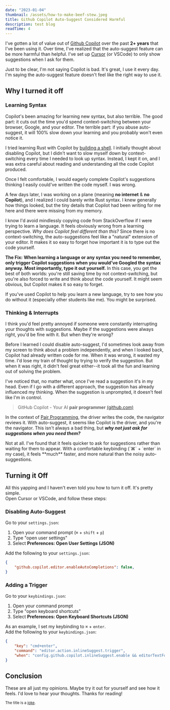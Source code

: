 ```yaml
---
date: "2023-01-04"
thumbnail: /assets/how-to-make-beef-stew.jpeg
title: Github Copilot Auto-Suggest Considered Harmful
description: test blog
readTime: 4
---
```


I've gotten a lot of value out of [Github Copilot](https://github.com/features/copilot) over the past **2+ years** that I've been using it. Over time, I've realized that the auto-suggest feature can be more harmful than helpful. I've set up [Cursor](https://cursor.sh/) (or VSCode) to only show suggestions when I ask for them.

Just to be clear, I'm not saying Copilot is bad. It's great, I use it every day. I'm saying the auto-suggest feature doesn't feel like the right way to use it.

## Why I turned it off

### Learning Syntax
Copilot's been amazing for learning new syntax, but also terrible.
The good part: it cuts out the time you'd spend context-switching between your browser, Google, and your editor. The terrible part: if you abuse auto-suggest, it will 100% slow down your learning and you probably won't even notice it.

I tried learning Rust with Copilot by [building a shell](https://github.com/rashadphil/rush). I initially thought about disabling Copilot, but I didn't want to slow myself down by context-switching every time I needed to look up syntax. Instead, I kept it on, and I was extra careful about reading and understanding all the code Copilot produced.

Once I felt comfortable, I would eagerly complete Copilot's suggestions thinking I easily could've written the code myself. I was wrong.

A few days later, I was working on a plane (meaning **no internet** & **no Copilot**), and I realized I could barely write Rust syntax. I knew generally how things looked, but the tiny details that Copilot had been writing for me here and there were missing from my memory.

I know I'd avoid mindlessly copying code from StackOverflow if I were trying to learn a language. It feels obviously wrong from a learning perspective. *Why does Copilot feel different than this?* Since there is no context-switching, the auto-suggestions feel like a "natural" extension of your editor. It makes it so easy to forget how important it is to type out the code yourself.

**The Fix:** **When learning a language or any syntax you need to remember, only trigger Copilot suggestions when you would've Googled the syntax anyway. Most importantly, type it out yourself.** In this case, you get the best of both worlds: you're still saving time by not context-switching, but you're also forced to write and think about the code yourself. It might seem obvious, but Copilot makes it so easy to forget.

<Callout title="Hmm.." icon="bulb">
If you've used Copilot to help you learn a new language, try to see how you do without it (especially other students like me). You might be surprised.
</Callout>

### Thinking & Interrupts
I think you'd feel pretty annoyed if someone were constantly interrupting your thoughts with suggestions. Maybe if the suggestions were always right, you'd be fine with it. But when they're wrong?

Before I learned I could disable auto-suggest, I'd sometimes look away from my screen to think about a problem independently, and when I looked back, Copilot had already written code for me. When it was wrong, it wasted my time. I'd lose my train of thought by trying to verify the suggestion. But when it was right, it didn't feel great either--it took all the fun and learning out of solving the problem.

I've noticed that, no matter what, once I've read a suggestion it's in my head. Even if I go with a different approach, the suggestion has already influenced my thinking. When the suggestion is unprompted, it doesn't feel like I'm in control.

> GitHub Copilot - Your AI **pair programmer** [(github.com)](https://github.com/features/copilot)

In the context of [Pair Programming](https://en.wikipedia.org/wiki/Pair_programming), the driver writes the code, the navigator reviews it. With auto-suggest, it seems like Copilot is the driver, and you're the navigator. This isn't always a bad thing, but ***why not just ask for suggestions when you need them?***

<Callout title="Isn't asking slow?" icon="question">
Not at all. I've found that it feels quicker to ask for suggestions rather than waiting for them to appear. With a comfortable keybinding (`⌘` + `enter` in my case), it feels **much** faster, and more natural than the noisy auto-suggestions.
</Callout>


## Turning it Off
All this yapping and I haven't even told you how to turn it off. It's pretty simple.\
Open Cursor or VSCode, and follow these steps:

### Disabling Auto-Suggest
Go to your `settings.json`:
1. Open your command prompt (`⌘` + `shift` + `p`)
1. Type "open user settings"
1. Select **Preferences: Open User Settings (JSON)**

Add the following to your `settings.json`:
```json title="settings.json"
{
    "github.copilot.editor.enableAutoCompletions": false,
}
```

### Adding a Trigger
Go to your `keybindings.json`:
1. Open your command prompt
1. Type "open keyboard shortcuts"
1. Select **Preferences: Open Keyboard Shortcuts (JSON)**

As an example, I set my keybinding to `⌘` + `enter`.\
Add the following to your `keybindings.json`:
```json title="keybindings.json"
{
    "key": "cmd+enter",
    "command": "editor.action.inlineSuggest.trigger",
    "when": "config.github.copilot.inlineSuggest.enable && editorTextFocus && !editorHasSelection && !inlineSuggestionsVisible"
}
```

## Conclusion
These are all just my opinions. Maybe try it out for yourself and see how it feels. I'd love to hear your thoughts. Thanks for reading!

<sub>The title is a [joke](https://en.wikipedia.org/wiki/Considered_harmful).</sub>


